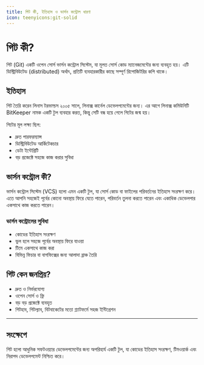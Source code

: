 ```yaml
---
title: গিট কী, ইতিহাস ও ভার্সন কন্ট্রোল ধারণা
icon: teenyicons:git-solid
---
```


# গিট কী?

গিট (Git) একটি ওপেন সোর্স ভার্সন কন্ট্রোল সিস্টেম, যা মূলত সোর্স কোড ম্যানেজমেন্টের জন্য ব্যবহৃত হয়। এটি ডিস্ট্রিবিউটেড (distributed) অর্থাৎ, প্রতিটি ব্যবহারকারীর কাছে সম্পূর্ণ রিপোজিটরির কপি থাকে।

## ইতিহাস

গিট তৈরি করেন লিনাস টরভাল্ডস ২০০৫ সালে, লিনাক্স কার্নেল ডেভেলপমেন্টের জন্য। এর আগে লিনাক্স কমিউনিটি BitKeeper নামক একটি টুল ব্যবহার করত, কিন্তু সেটি বন্ধ হয়ে গেলে গিটের জন্ম হয়।

গিটের মূল লক্ষ্য ছিল:
- দ্রুত পারফরম্যান্স
- ডিস্ট্রিবিউটেড আর্কিটেকচার
- ডেটা ইন্টেগ্রিটি
- বড় প্রজেক্টে সহজে কাজ করার সুবিধা

## ভার্সন কন্ট্রোল কী?

ভার্সন কন্ট্রোল সিস্টেম (VCS) হলো এমন একটি টুল, যা সোর্স কোড বা ফাইলের পরিবর্তনের ইতিহাস সংরক্ষণ করে। এতে আপনি সহজেই পূর্বের কোনো অবস্থায় ফিরে যেতে পারেন, পরিবর্তন তুলনা করতে পারেন এবং একাধিক ডেভেলপার একসাথে কাজ করতে পারেন।

### ভার্সন কন্ট্রোলের সুবিধা
- কোডের ইতিহাস সংরক্ষণ
- ভুল হলে সহজে পূর্বের অবস্থায় ফিরে যাওয়া
- টিমে একসাথে কাজ করা
- বিভিন্ন ফিচার বা বাগফিক্সের জন্য আলাদা ব্রাঞ্চ তৈরি

## গিট কেন জনপ্রিয়?

- দ্রুত ও নির্ভরযোগ্য
- ওপেন সোর্স ও ফ্রি
- বড় বড় প্রজেক্টে ব্যবহৃত
- গিটহাব, গিটল্যাব, বিটবাকেটের মতো প্ল্যাটফর্মে সহজ ইন্টিগ্রেশন

---

## সংক্ষেপে

গিট হলো আধুনিক সফটওয়্যার ডেভেলপমেন্টের জন্য অপরিহার্য একটি টুল, যা কোডের ইতিহাস সংরক্ষণ, টিমওয়ার্ক এবং নিরাপদ ডেভেলপমেন্ট নিশ্চিত করে।
